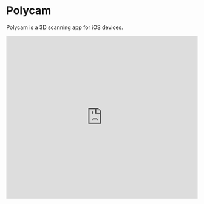
# Polycam

Polycam is a 3D scanning app for iOS devices.

  <iframe
    width="100%"
    height="430"
    src="https://www.youtube.com/embed/IXMCAvocxXc"
    frameborder="0"
    allow="accelerometer; autoplay; clipboard-write; encrypted-media; gyroscope; picture-in-picture"
    allowfullscreen
  />

<Callout type="warning" emoji="⚠️">
    Polycam requires an iOS device (iPhone or iPad) with iOS 14 or later to run. To use the LiDAR scanning function, you must have a device with a third camera (Pro and Pro Max models only).
</Callout>

For scanning anything large or small, Polycam uses the existing cameras in your iPhone to create stitched 3D scans. Using the photo mode, it joins together multiple photos of a single object to create a 3D model, whereas for LiDAR mode it uses the depth sensor to create a mesh map and generate a detailed model in real-time.

While it is a paid app, Polycam can be one of the fastest and most effective ways of scanning full figures/people. For scanning objects, other alternatives exist such as Te Wāhi's own 3D 01 scanner and CR Studio.

## Supported filetypes

All scans will export as either .OBJ (shows colours and materials of model), or .STL (no colours, but better compatibility for 3D printing)

## Minimum system requirements

iPhone running iOS 14 or later. For full LiDAR scanning, a Pro or Max variant iPhone is required.

## Downloads

[Download on the App Store](https://apps.apple.com/us/app/polycam-lidar-3d-scanner/id1532482376)